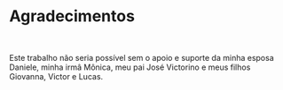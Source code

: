 # Agradecimentos {-}

```{=latex}
\markboth{}{}
```

<br>

Este trabalho não seria possível sem o apoio e suporte da minha esposa Daniele, minha irmâ Mônica, meu pai José Victorino e meus filhos Giovanna, Victor e Lucas.

<br>
